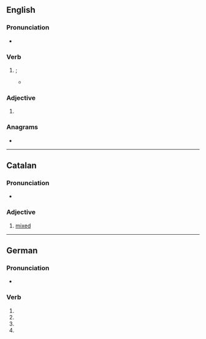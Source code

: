 ==English==

===Pronunciation===
* {{rhymes|en|ɪkst}}

===Verb===
{{head|en|verb form}}

# {{en-past of|mix|nodot=1}}; {{archaic spelling of|en|mixed|nocap=1}}
#* {{quote-book|en|author=[[w:Samuel Butler (poet)|Samuel Butler]]|title=[[s:Hudibras|Hudibras]]|year=1859
|page=14|passage=The upper part thereof was whey, / The nether orange, '''mixt''' with grey.}}

===Adjective===
{{en-adj}}

# {{archaic spelling of|en|mixed}}

===Anagrams===
* {{anagrams|en|a=imtx|xmit}}

----

==Catalan==

===Pronunciation===
* {{ca-IPA}}

===Adjective===
{{ca-adj}}

# [[mixed]]

----

==German==

===Pronunciation===
* {{audio|de|De-mixt.ogg|Audio}}

===Verb===
{{head|de|verb form}}

# {{de-verb form of|mixen|2|s|g}}
# {{de-verb form of|mixen|2|p|g}}
# {{de-verb form of|mixen|3|s|g}}
# {{de-verb form of|mixen|i|p}}